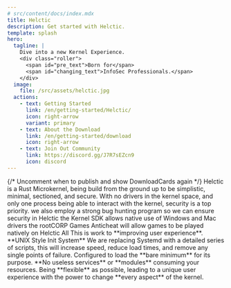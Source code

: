 ---
# src/content/docs/index.mdx
title: Helctic
description: Get started with Helctic.
template: splash
hero:
  tagline: |
    Dive into a new Kernel Experience.
    <div class="roller">
      <span id="pre_text">Born for</span>
      <span id="changing_text">InfoSec Professionals.</span>
    </div>
  image:
    file: /src/assets/helctic.jpg
  actions:
    - text: Getting Started
      link: /en/getting-started/Helctic/
      icon: right-arrow
      variant: primary
    - text: About the Download
      link: /en/getting-started/download
      icon: right-arrow
    - text: Join Out Community
      link: https://discord.gg/J7R7sEZcn9
      icon: discord
---


<StatusComponent />
<TimelineComponent />
{/*
Uncomment when to publish and show DownloadCards again
<DownloadCards client:load/>
*/}
<CardGrid stagger>
  <Card title="Secure" icon="lock">
   Helctic is a Rust Microkernel, being build from the ground up to be simplistic, minimal, sectioned, and secure.
   With no drivers in the kernel space, and only one process being able to interact with the kernel, security is a top priority.
   we also employ a strong bug hunting program so we can ensure security in Helctic
  </Card>
  <Card title="User-oriented" icon="star">
    the Kernel SDK allows native use of Windows and Mac drivers
    the rootCORP Games Anticheat will allow games to be played natively on Helctic
    All This is work to **improving user experience**.
  </Card>
  <Card title="Performance" icon="rocket">
    **UNIX Style Init System** We are replacing Systemd with a detailed series of scripts, this will
    increase speed, reduce load times, and remove any single points of failure.
    Configured to load the **bare minimum** for its purpose. **No useless services** or **modules** consuming your resources.
  </Card>
  <Card title="Flexibilty" icon="puzzle">
    Being **flexible** as possible, leading to a unique user experience with the power to change **every aspect** of the kernel.
  </Card>
</CardGrid>

<ScriptWorkaround />
